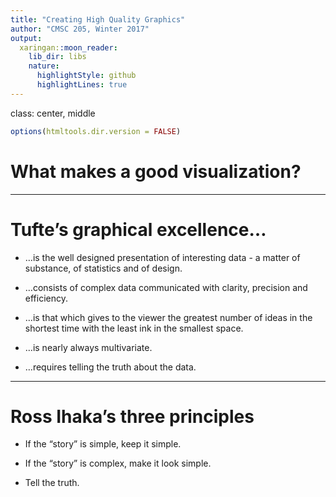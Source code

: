 ```yaml
---
title: "Creating High Quality Graphics"
author: "CMSC 205, Winter 2017"
output:
  xaringan::moon_reader:
    lib_dir: libs
    nature:
      highlightStyle: github
      highlightLines: true
---
```

class: center, middle
```r
options(htmltools.dir.version = FALSE)
```

# What makes a good visualization?

---

# Tufte's graphical excellence...

- ...is the well designed presentation of interesting data - a matter of substance,
of statistics and of design.

- ...consists of complex data communicated with clarity, precision and efficiency.

- ...is that which gives to the viewer the greatest number of ideas in the shortest
time with the least ink in the smallest space.

- ...is nearly always multivariate.

- ...requires telling the truth about the data.

---

# Ross Ihaka's three principles

- If the "story" is simple, keep it simple.

- If the "story" is complex, make it look simple.

- Tell the truth.




